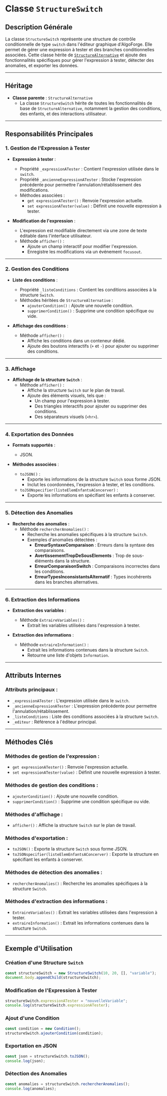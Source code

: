 # Classe `StructureSwitch`

## Description Générale

La classe `StructureSwitch` représente une structure de contrôle conditionnelle de type `switch` dans l'éditeur graphique d'AlgoForge. Elle permet de gérer une expression à tester et des branches conditionnelles associées. Cette classe hérite de [`StructureAlternative`](./04_structure_alt.mdx) et ajoute des fonctionnalités spécifiques pour gérer l'expression à tester, détecter des anomalies, et exporter les données.

---

## Héritage

-   **Classe parente** : `StructureAlternative`
    -   La classe `StructureSwitch` hérite de toutes les fonctionnalités de base de `StructureAlternative`, notamment la gestion des conditions, des enfants, et des interactions utilisateur.

---

## Responsabilités Principales

### 1. **Gestion de l'Expression à Tester**

-   **Expression à tester** :

    -   Propriété `_expressionATester` : Contient l'expression utilisée dans le `switch`.
    -   Propriété `_ancienneExpressionATester` : Stocke l'expression précédente pour permettre l'annulation/rétablissement des modifications.
    -   Méthodes associées :
        -   `get expressionATester()` : Renvoie l'expression actuelle.
        -   `set expressionATester(value)` : Définit une nouvelle expression à tester.

-   **Modification de l'expression** :
    -   L'expression est modifiable directement via une zone de texte éditable dans l'interface utilisateur.
    -   Méthode `afficher()` :
        -   Ajoute un champ interactif pour modifier l'expression.
        -   Enregistre les modifications via un événement `focusout`.

---

### 2. **Gestion des Conditions**

-   **Liste des conditions** :

    -   Propriété `_listeConditions` : Contient les conditions associées à la structure `Switch`.
    -   Méthodes héritées de `StructureAlternative` :
        -   `ajouterCondition()` : Ajoute une nouvelle condition.
        -   `supprimerCondition()` : Supprime une condition spécifique ou vide.

-   **Affichage des conditions** :
    -   Méthode `afficher()` :
        -   Affiche les conditions dans un conteneur dédié.
        -   Ajoute des boutons interactifs (`+` et `-`) pour ajouter ou supprimer des conditions.

---

### 3. **Affichage**

-   **Affichage de la structure `Switch`** :
    -   Méthode `afficher()` :
        -   Affiche la structure `Switch` sur le plan de travail.
        -   Ajoute des éléments visuels, tels que :
            -   Un champ pour l'expression à tester.
            -   Des triangles interactifs pour ajouter ou supprimer des conditions.
            -   Des séparateurs visuels (`<hr>`).

---

### 4. **Exportation des Données**

-   **Formats supportés** :

    -   JSON.

-   **Méthodes associées** :
    -   `toJSON()` :
        -   Exporte les informations de la structure `Switch` sous forme JSON.
        -   Inclut les coordonnées, l'expression à tester, et les conditions.
    -   `toJSONspecifier(listeElemEnfantsAConcerver)` :
        -   Exporte les informations en spécifiant les enfants à conserver.

---

### 5. **Détection des Anomalies**

-   **Recherche des anomalies** :
    -   Méthode `rechercherAnomalies()` :
        -   Recherche les anomalies spécifiques à la structure `Switch`.
        -   Exemples d'anomalies détectées :
            -   **ErreurSyntaxeComparaison** : Erreurs dans la syntaxe des comparaisons.
            -   **AvertissementTropDeSousElements** : Trop de sous-éléments dans la structure.
            -   **ErreurComparaisonSwitch** : Comparaisons incorrectes dans les conditions.
            -   **ErreurTypesInconsistantsAlternatif** : Types incohérents dans les branches alternatives.

---

### 6. **Extraction des Informations**

-   **Extraction des variables** :

    -   Méthode `ExtraireVariables()` :
        -   Extrait les variables utilisées dans l'expression à tester.

-   **Extraction des informations** :
    -   Méthode `extraireInformation()` :
        -   Extrait les informations contenues dans la structure `Switch`.
        -   Retourne une liste d'objets `Information`.

---

## Attributs Internes

### Attributs principaux :

-   `_expressionATester` : L'expression utilisée dans le `switch`.
-   `_ancienneExpressionATester` : L'expression précédente pour permettre l'annulation/rétablissement.
-   `_listeConditions` : Liste des conditions associées à la structure `Switch`.
-   `_editeur` : Référence à l'éditeur principal.

---

## Méthodes Clés

### Méthodes de gestion de l'expression :

-   `get expressionATester()` : Renvoie l'expression actuelle.
-   `set expressionATester(value)` : Définit une nouvelle expression à tester.

### Méthodes de gestion des conditions :

-   `ajouterCondition()` : Ajoute une nouvelle condition.
-   `supprimerCondition()` : Supprime une condition spécifique ou vide.

### Méthodes d'affichage :

-   `afficher()` : Affiche la structure `Switch` sur le plan de travail.

### Méthodes d'exportation :

-   `toJSON()` : Exporte la structure `Switch` sous forme JSON.
-   `toJSONspecifier(listeElemEnfantsAConcerver)` : Exporte la structure en spécifiant les enfants à conserver.

### Méthodes de détection des anomalies :

-   `rechercherAnomalies()` : Recherche les anomalies spécifiques à la structure `Switch`.

### Méthodes d'extraction des informations :

-   `ExtraireVariables()` : Extrait les variables utilisées dans l'expression à tester.
-   `extraireInformation()` : Extrait les informations contenues dans la structure `Switch`.

---

## Exemple d'Utilisation

### Création d'une Structure `Switch`

```javascript
const structureSwitch = new StructureSwitch(10, 20, [], "variable");
document.body.appendChild(structureSwitch);
```

### Modification de l'Expression à Tester

```javascript
structureSwitch.expressionATester = "nouvelleVariable";
console.log(structureSwitch.expressionATester);
```

### Ajout d'une Condition

```javascript
const condition = new Condition();
structureSwitch.ajouterCondition(condition);
```

### Exportation en JSON

```javascript
const json = structureSwitch.toJSON();
console.log(json);
```

### Détection des Anomalies

```javascript
const anomalies = structureSwitch.rechercherAnomalies();
console.log(anomalies);
```
